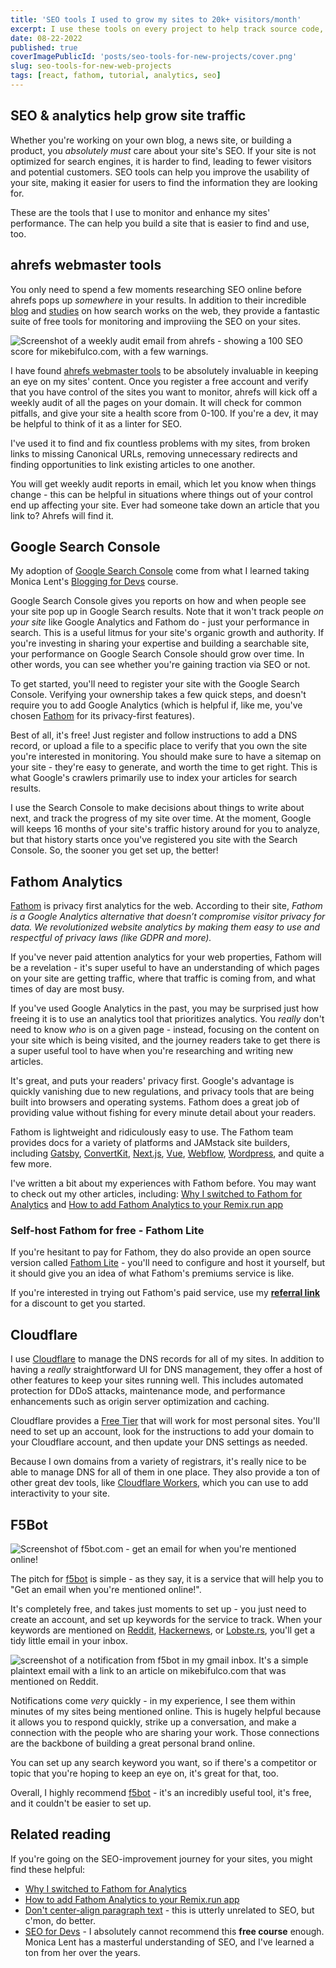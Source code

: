 ```yaml
---
title: 'SEO tools I used to grow my sites to 20k+ visitors/month'
excerpt: I use these tools on every project to help track source code, monitor traffic on my site, and optimize content for better Search Engine Optimization (SEO).
date: 08-22-2022
published: true
coverImagePublicId: 'posts/seo-tools-for-new-projects/cover.png'
slug: seo-tools-for-new-web-projects
tags: [react, fathom, tutorial, analytics, seo]
---
```


## SEO & analytics help grow site traffic

Whether you're working on your own blog, a news site, or building a product, you _absolutely must_ care about your site's SEO. If your site is not optimized for search engines, it is harder to find, leading to fewer visitors and potential customers. SEO tools can help you improve the usability of your site, making it easier for users to find the information they are looking for.

These are the tools that I use to monitor and enhance my sites' performance. The can help you build a site that is easier to find and use, too.

## ahrefs webmaster tools

You only need to spend a few moments researching SEO online before ahrefs pops up _somewhere_ in your results. In addition to their incredible [blog](https://ahrefs.com/blog/) and [studies](https://ahrefs.com/blog/category/data-studies/) on how search works on the web, they provide a fantastic suite of free tools for monitoring and improviing the SEO on your sites.

<Image
  publicId="posts/seo-tools-for-new-projects/ahrefs-audit"
  alt="Screenshot of a weekly audit email from ahrefs - showing a 100 SEO score for mikebifulco.com, with a few warnings."
  caption="There's always room to improve SEO, and ahrefs webmaster tools makes it easy to digest"
/>

I have found [ahrefs webmaster tools](https://ahrefs.com/webmaster-tools) to be absolutely invaluable in keeping an eye on my sites' content. Once you register a free account and verify that you have control of the sites you want to monitor, ahrefs will kick off a weekly audit of all the pages on your domain. It will check for common pitfalls, and give your site a health score from 0-100. If you're a dev, it may be helpful to think of it as a linter for SEO.

I've used it to find and fix countless problems with my sites, from broken links to missing Canonical URLs, removing unnecessary redirects and finding opportunities to link existing articles to one another.

You will get weekly audit reports in email, which let you know when things change - this can be helpful in situations where things out of your control end up affecting your site. Ever had someone take down an article that you link to? Ahrefs will find it.

## Google Search Console

My adoption of [Google Search Console](https://search.google.com/search-console/about) come from what I learned taking Monica Lent's [Blogging for Devs](https://bloggingfordevs.com) course.

Google Search Console gives you reports on how and when people see your site pop up in Google Search results. Note that it won't track people _on your site_ like Google Analytics and Fathom do - just your performance in search. This is a useful litmus for your site's organic growth and authority. If you're investing in sharing your expertise and building a searchable site, your performance on Google Search Console should grow over time. In other words, you can see whether you're gaining traction via SEO or not.

To get started, you'll need to register your site with the Google Search Console. Verifying your ownership takes a few quick steps, and doesn't require you to add Google Analytics (which is helpful if, like me, you've chosen [Fathom](https://mikebifulco.com/posts/why-fathom-analytics) for its privacy-first features).

Best of all, it's free! Just register and follow instructions to add a DNS record, or upload a file to a specific place to verify that you own the site you're interested in monitoring. You should make sure to have a sitemap on your site - they're easy to generate, and worth the time to get right. This is what Google's crawlers primarily use to index your articles for search results.

I use the Search Console to make decisions about things to write about next, and track the progress of my site over time. At the moment, Google will keeps 16 months of your site's traffic history around for you to analyze, but that history starts once you've registered you site with the Search Console. So, the sooner you get set up, the better!

## Fathom Analytics

[Fathom](https://usefathom.com) is privacy first analytics for the web. According to their site, _Fathom is a Google Analytics alternative that doesn’t compromise visitor privacy for data. We revolutionized website analytics by making them easy to use and respectful of privacy laws (like GDPR and more)._

If you've never paid attention analytics for your web properties, Fathom will be a revelation - it's super useful to have an understanding of which pages on your site are getting traffic, where that traffic is coming from, and what times of day are most busy.

If you've used Google Analytics in the past, you may be surprised just how freeing it is to use an analytics tool that prioritizes analytics. You _really_ don't need to know _who_ is on a given page - instead, focusing on the content on your site which is being visited, and the journey readers take to get there is a super useful tool to have when you're researching and writing new articles.

It's great, and puts your readers' privacy first. Google's advantage is quickly vanishing due to new regulations, and privacy tools that are being built into browsers and operating systems. Fathom does a great job of providing value without fishing for every minute detail about your readers.

Fathom is lightweight and ridiculously easy to use. The Fathom team provides docs for a variety of platforms and JAMstack site builders, including [Gatsby](https://usefathom.com/docs/integrations/gatsby), [ConvertKit](https://usefathom.com/docs/integrations/convertkit), [Next.js](https://usefathom.com/docs/integrations/next), [Vue](https://usefathom.com/docs/integrations/vue), [Webflow](https://usefathom.com/docs/integrations/webflow), [Wordpress](https://usefathom.com/docs/integrations/wordpress), and quite a few more.

I've written a bit about my experiences with Fathom before. You may want to check out my other articles, including: [Why I switched to Fathom for Analytics](https://mikebifulco.com/posts/why-fathom-analytics) and [How to add Fathom Analytics to your Remix.run app](https://mikebifulco.com/posts/add-fathom-analytics-to-remix)

### Self-host Fathom for free - Fathom Lite

If you're hesitant to pay for Fathom, they do also provide an open source version called [Fathom Lite](https://github.com/usefathom/fathom) - you'll need to configure and host it yourself, but it should give you an idea of what Fathom's premiums service is like.

If you're interested in trying out Fathom's paid service, use my [**referral link**](https://usefathom.com/ref/DPSSYB) for a discount to get you started.

## Cloudflare

I use [Cloudflare](https://cloudflare.com) to manage the DNS records for all of my sites. In addition to having a _really_ straightforward UI for DNS management, they offer a host of other features to keep your sites running well. This includes automated protection for DDoS attacks, maintenance mode, and performance enhancements such as origin server optimization and caching.

Cloudflare provides a [Free Tier](https://www.cloudflare.com/plans/) that will work for most personal sites. You'll need to set up an account, look for the instructions to add your domain to your Cloudflare account, and then update your DNS settings as needed.

Because I own domains from a variety of registrars, it's really nice to be able to manage DNS for all of them in one place. They also provide a ton of other great dev tools, like [Cloudflare Workers](https://workers.cloudflare.com/), which you can use to add interactivity to your site.

## F5Bot

<Image
  publicId="posts/seo-tools-for-new-projects/f5bot"
  alt="Screenshot of f5bot.com - get an email for when you're mentioned online!"
  caption="F5bot is free, and dead simple to set up. "
/>

The pitch for [f5bot](https://f5bot.com) is simple - as they say, it is a service that will help you to "Get an email when you're mentioned online!".

It's completely free, and takes just moments to set up - you just need to create an account, and set up keywords for the service to track. When your keywords are mentioned on [Reddit](https://reddit.com), [Hackernews](https://news.ycombinator.com), or [Lobste.rs](https://lobste.rs), you'll get a tidy little email in your inbox.

<Image
  publicId="posts/seo-tools-for-new-projects/f5bot-notification "
  alt="screenshot of a notification from f5bot in my gmail inbox. It's a simple plaintext email with a link to an article on mikebifulco.com that was mentioned on Reddit."
  caption="This is what typical notification from f5bot looks like."
/>

Notifications come _very_ quickly - in my experience, I see them within minutes of my sites being mentioned online. This is hugely helpful because it allows you to respond quickly, strike up a conversation, and make a connection with the people who are sharing your work. Those connections are the backbone of building a great personal brand online.

You can set up any search keyword you want, so if there's a competitor or topic that you're hoping to keep an eye on, it's great for that, too.

Overall, I highly recommend [f5bot](https://f5bot.com) - it's an incredibly useful tool, it's free, and it couldn't be easier to set up.

## Related reading

If you're going on the SEO-improvement journey for your sites, you might find these helpful:

- [Why I switched to Fathom for Analytics](https://mikebifulco.com/posts/why-fathom-analytics)
- [How to add Fathom Analytics to your Remix.run app](https://mikebifulco.com/posts/add-fathom-analytics-to-remix)
- [Don't center-align paragraph text](https://mikebifulco.com/posts/dont-center-paragraph-text) - this is utterly unrelated to SEO, but c'mon, do better.
- [SEO for Devs](https://seofordevs.com) - I absolutely cannot recommend this **free course** enough. Monica Lent has a masterful understanding of SEO, and I've learned a ton from her over the years.
